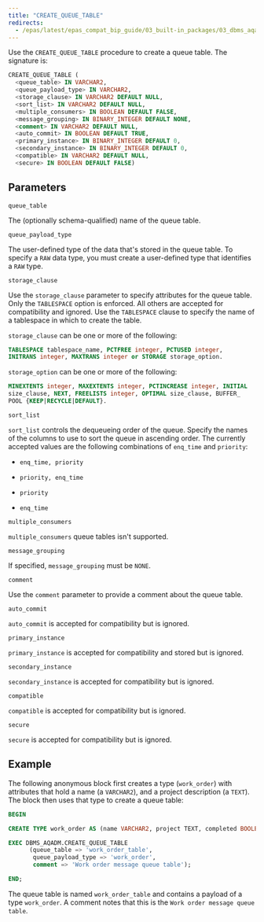 ```yaml
---
title: "CREATE_QUEUE_TABLE"
redirects:
  - /epas/latest/epas_compat_bip_guide/03_built-in_packages/03_dbms_aqadm/04_create_queue_table/ #generated for docs/epas/reorg-role-use-case-mode
---
```


Use the `CREATE_QUEUE_TABLE` procedure to create a queue table. The signature is:

```sql
CREATE_QUEUE_TABLE (
  <queue_table> IN VARCHAR2,
  <queue_payload_type> IN VARCHAR2,
  <storage_clause> IN VARCHAR2 DEFAULT NULL,
  <sort_list> IN VARCHAR2 DEFAULT NULL,
  <multiple_consumers> IN BOOLEAN DEFAULT FALSE,
  <message_grouping> IN BINARY_INTEGER DEFAULT NONE,
  <comment> IN VARCHAR2 DEFAULT NULL,
  <auto_commit> IN BOOLEAN DEFAULT TRUE,
  <primary_instance> IN BINARY_INTEGER DEFAULT 0,
  <secondary_instance> IN BINARY_INTEGER DEFAULT 0,
  <compatible> IN VARCHAR2 DEFAULT NULL,
  <secure> IN BOOLEAN DEFAULT FALSE)
```

## Parameters

`queue_table`

 The (optionally schema-qualified) name of the queue table.

`queue_payload_type`

 The user-defined type of the data that's stored in the queue table. To specify a `RAW` data type, you must create a user-defined type that identifies a `RAW` type.

`storage_clause`

Use the `storage_clause` parameter to specify attributes for the queue table. Only the `TABLESPACE` option is enforced. All others are accepted for compatibility and ignored. Use the `TABLESPACE` clause to specify the name of a tablespace in which to create the table.

 `storage_clause` can be one or more of the following:

```sql
TABLESPACE tablespace_name, PCTFREE integer, PCTUSED integer,
INITRANS integer, MAXTRANS integer or STORAGE storage_option.
```

`storage_option` can be one or more of the following:

```sql
MINEXTENTS integer, MAXEXTENTS integer, PCTINCREASE integer, INITIAL
size_clause, NEXT, FREELISTS integer, OPTIMAL size_clause, BUFFER_
POOL {KEEP|RECYCLE|DEFAULT}.
```

`sort_list`

 `sort_list` controls the dequeueing order of the queue. Specify the names of the columns to use to sort the queue in ascending order. The currently accepted values are the following combinations of `enq_time` and `priority`:

-   `enq_time, priority`

-   `priority, enq_time`

-   `priority`

-   `enq_time`

`multiple_consumers`

 `multiple_consumers` queue tables isn't supported.

`message_grouping`

 If specified, `message_grouping` must be `NONE`.

`comment`

 Use the `comment` parameter to provide a comment about the queue table.

`auto_commit`

 `auto_commit` is accepted for compatibility but is ignored.

`primary_instance`

 `primary_instance` is accepted for compatibility and stored but is ignored.

`secondary_instance`

 `secondary_instance` is accepted for compatibility but is ignored.

`compatible`

 `compatible` is accepted for compatibility but is ignored.

`secure`

 `secure` is accepted for compatibility but is ignored.

## Example

The following anonymous block first creates a type (`work_order`) with attributes that hold a name (a `VARCHAR2`), and a project description (a `TEXT`). The block then uses that type to create a queue table:

```sql
BEGIN

CREATE TYPE work_order AS (name VARCHAR2, project TEXT, completed BOOLEAN);

EXEC DBMS_AQADM.CREATE_QUEUE_TABLE
      (queue_table => 'work_order_table',
       queue_payload_type => 'work_order',
       comment => 'Work order message queue table');

END;
```

The queue table is named `work_order_table` and contains a payload of a type `work_order`. A comment notes that this is the `Work order message queue table`.
